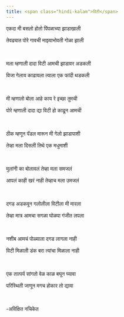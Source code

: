 ```yaml
--- 
title: <span class="hindi-kalam">विटी</span> 
--- 
```

  <div class="hindi-kalam"  onmousedown='return false;' onselectstart="return false;" oncopy="return false;" onpaste="return false;" oncut="return false;">
एकदा मी बसलो होतो पिंपळाच्या झाडाखाली 
 
तेवढ्यात पोरे गावची माझ्याभोवती गोळा झाली 
 
 </br> 
 
मला म्हणाली दादा विटी आमची झाडावर अडकली 
 
विजा गेलाय काढायला त्याला एक फांदी थडकली 
 
 </br> 
 
मी म्हणालो बोला आहे काय रे इच्छा तुमची 
 
पोरे म्हणाली दादा द्या विटी हो काढून आमची 
 
 </br> 
 
ठीक म्हणून पॅडल मारून मी गेलो झाडापाशी 
 
तेव्हा मला दिसली तिथे एक मधुमाशी 
 
 </br> 
 
मुलांनी का बोलावलं तेव्हा मला समजलं 
 
आपलं काही खरं नाही तेव्हाच मला उमजलं 
 
 </br> 
 
दगड अडकवून गलोलीला विटीला मी मारला 
 
तेव्हा मात्र आमचा सगळा घोळपा गंजीत लपला 
 
 </br> 
 
नशीब आमचं पोळ्याला दगड लागला नाही 
 
विटी मिळाली डंक बरा त्यांचा मिळाला नाही 
 
 </br> 
 
एक तात्पर्य सांगतो वेळ काळ बघून घ्यावा 
 
परिस्थिती जाणून मगच होकार तो द्यावा
 
 </br> 
 
-अविक्षित नचिकेत

</div>